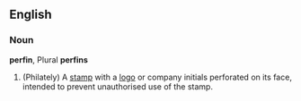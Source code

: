 ==English==
===Noun===
'''perfin''', Plural '''perfins'''
# (Philately) A [[stamp]] with a [[logo]] or company initials perforated on its face, intended to prevent unauthorised use of the stamp.